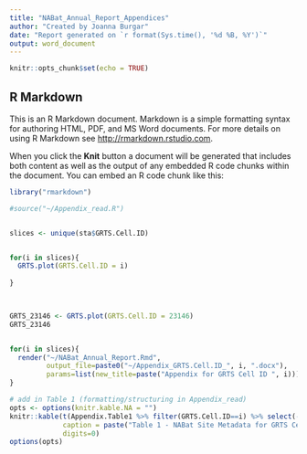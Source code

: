 ```yaml
---
title: "NABat_Annual_Report_Appendices"
author: "Created by Joanna Burgar"
date: "Report generated on `r format(Sys.time(), '%d %B, %Y')`"
output: word_document
---
```


```r
knitr::opts_chunk$set(echo = TRUE)
```

## R Markdown

This is an R Markdown document. Markdown is a simple formatting syntax for authoring HTML, PDF, and MS Word documents. For more details on using R Markdown see <http://rmarkdown.rstudio.com>.

When you click the **Knit** button a document will be generated that includes both content as well as the output of any embedded R code chunks within the document. You can embed an R code chunk like this:

```r

library("rmarkdown")

#source("~/Appendix_read.R")


slices <- unique(sta$GRTS.Cell.ID)


for(i in slices){
  GRTS.plot(GRTS.Cell.ID = i)
  
}  


         
GRTS_23146 <- GRTS.plot(GRTS.Cell.ID = 23146)
GRTS_23146


for(i in slices){
  render("~/NABat_Annual_Report.Rmd",
         output_file=paste0("~/Appendix_GRTS.Cell.ID_", i, ".docx"),
         params=list(new_title=paste("Appendix for GRTS Cell ID ", i)))
}

# add in Table 1 (formatting/structuring in Appendix_read)
opts <- options(knitr.kable.NA = "")
knitr::kable(t(Appendix.Table1 %>% filter(GRTS.Cell.ID==i) %>% select(-GRTS.Cell.ID)),
             caption = paste("Table 1 - NABat Site Metadata for GRTS Cell",i),
             digits=0)
options(opts)

```
